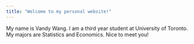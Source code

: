 ```yaml
---
title: "Welcome to my personal website!"
---
```


My name is Vandy Wang. I am a third year student at University of Toronto. My majors are Statistics and Economics. Nice to meet you!


